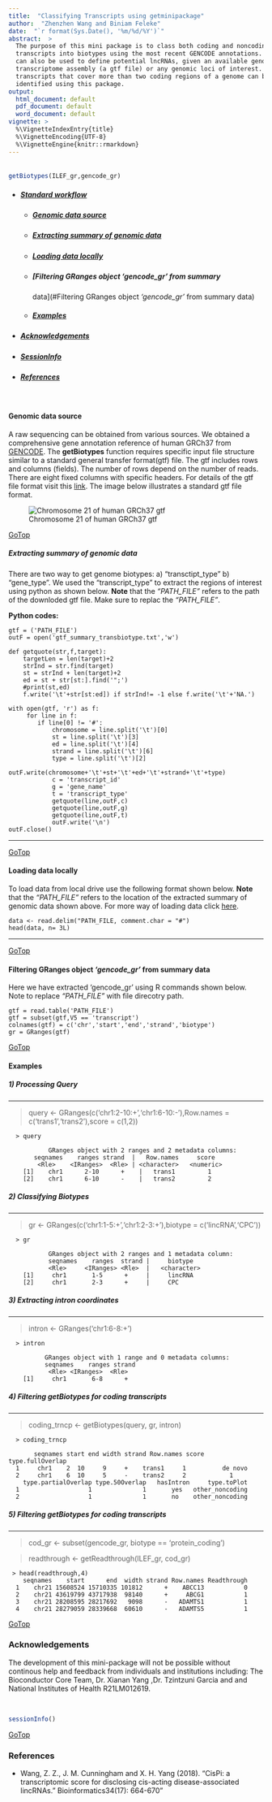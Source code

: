 ---
title:  "Classifying Transcripts using getminipackage"
author:  "Zhenzhen Wang and Biniam Feleke"
date:  "`r format(Sys.Date(), '%m/%d/%Y')`"
abstract:  >
  The purpose of this mini package is to class both coding and noncoding
  transcripts into biotypes using the most recent GENCODE annotations. This tool
  can also be used to define potential lncRNAs, given an available genome
  transcriptome assembly (a gtf file) or any genomic loci of interest. Any long
  transcripts that cover more than two coding regions of a genome can be
  identified using this package.
output:  
  html_document: default
  pdf_document: default
  word_document: default
vignette: >
  %\VignetteIndexEntry{title}
  %\VignetteEncoding{UTF-8}
  %\VignetteEngine{knitr::rmarkdown}
---
###### ###### 

```{r getBiotypes, eval=FALSE}
getBiotypes(ILEF_gr,gencode_gr)
```

  * ##### [Standard workflow](#Standard workflow)
    *  ##### [Genomic data source](#Genomic data source)
    *  ##### [Extracting summary of genomic data](#Extracting summary of genomic data)
    *  ##### [Loading data locally](#Loading data locally)
    *  ##### [Filtering GRanges object *'gencode_gr'* from summary
   data](#Filtering GRanges object *'gencode_gr'* from summary data)
    *  ##### [Examples](#Examples)
  * ##### [Acknowledgements](#Acknowledgements)
  * ##### [SessionInfo](#SessionInfo)
  * ##### [References](#References)

<a name="Genomic data source"></a>\

#### __Genomic data source__ 

  A raw sequencing can be obtained from various sources. We obtained a
  comprehensive gene annotation reference of human GRCh37 from
  [GENCODE](https://www.gencodegenes.org/human).
  The __getBiotypes__ function requires specific input file structure similar to
  a standard general transfer format(gtf) file. The gtf includes rows and
  columns (fields). The number of rows depend on the number of reads. There are
  eight fixed columns with specific headers. For details of the gtf file format
  visit this
  [link](https://useast.ensembl.org/info/website/upload/gff.html#tracklines target="_blank").
  The image below illustrates a standard gtf file format.


   ![Chromosome 21 of human GRCh37 gtf](chr21.jpg)

<a name="">[GoTop](#)</a> 
<a name="Extracting summary of genomic data"></a>\

##### __Extracting summary of genomic data__


  There are two way to get genome biotypes: a) "transctipt_type" b) "gene_type".
  We used the "transcript_type" to extract the regions of interest using python
  as shown below. __Note__ that the *"PATH_FILE"* refers to the path of the
  downloded gtf file. Make sure to replac the *"PATH_FILE"*.
  
**Python codes:**
```
gtf = ('PATH_FILE')
outF = open('gtf_summary_transbiotype.txt','w')

def getquote(str,f,target):
    targetLen = len(target)+2
    strInd = str.find(target)
    st = strInd + len(target)+2
    ed = st + str[st:].find('";')
    #print(st,ed)
    f.write('\t'+str[st:ed]) if strInd!= -1 else f.write('\t'+'NA.')

with open(gtf, 'r') as f:
     for line in f:
        if line[0] != '#':
            chromosome = line.split('\t')[0]
            st = line.split('\t')[3]
            ed = line.split('\t')[4]
            strand = line.split('\t')[6]
            type = line.split('\t')[2]
            outF.write(chromosome+'\t'+st+'\t'+ed+'\t'+strand+'\t'+type)
            c = 'transcript_id'
            g = 'gene_name'
            t = 'transcript_type'
            getquote(line,outF,c)
            getquote(line,outF,g)
            getquote(line,outF,t)
            outF.write('\n')
outF.close() 
```
***
<a name="Home">[GoTop](#)</a>
<a name="Loading data locally"></a>\ 

#### __Loading data locally__


  To load data from local drive use the following format shown below. __Note__
  that the *"PATH_FILE"* refers to the location of the extracted summary of
  genomic data shown above. For more way of loading data click
  [here](https://support.rstudio.com/hc/en-us/articles/218611977-Importing-Data-with-RStudio).
```
data <- read.delim("PATH_FILE, comment.char = "#")
head(data, n= 3L)
```
***
<a name="Home">[GoTop](#)</a>
<a name="Filtering GRanges object *'gencode_gr'* from summary data"></a>\ 

#### __Filtering GRanges object *'gencode_gr'* from summary data__

  Here we have extracted 'gencode_gr' using R commands shown below. Note to
  replace *"PATH_FILE"* with file direcotry path.

```
gtf = read.table('PATH_FILE')
gtf = subset(gtf,V5 == 'transcript')
colnames(gtf) = c('chr','start','end','strand','biotype')
gr = GRanges(gtf)
```
<a name="Home">[GoTop](#)</a> 
<a name="Examples"></a>\

#### __Examples__

##### 1) Processing Query
***
  > query <- GRanges(c('chr1:2-10:+','chr1:6-10:-'),Row.names =
  c('trans1','trans2'),score = c(1,2))

```
  > query 
  
           GRanges object with 2 ranges and 2 metadata columns:
       seqnames    ranges strand  |   Row.names     score
        <Rle>    <IRanges>  <Rle> | <character>   <numeric>
    [1]    chr1      2-10      +    |   trans1         1
    [2]    chr1      6-10      -    |   trans2         2
```

##### 2) Classifying Biotypes
***

  > gr <- GRanges(c('chr1:1-5:+','chr1:2-3:+'),biotype = c('lincRNA','CPC'))

```
  > gr
  
           GRanges object with 2 ranges and 1 metadata column:
           seqnames    ranges  strand |     biotype
           <Rle>     <IRanges> <Rle>  |   <character>
    [1]     chr1       1-5      +     |     lincRNA
    [2]     chr1       2-3      +     |     CPC
```

##### 3) Extracting intron coordinates
***

  > intron <- GRanges('chr1:6-8:+')

```
  > intron
  
          GRanges object with 1 range and 0 metadata columns:
          seqnames    ranges strand
           <Rle> <IRanges>  <Rle>
    [1]     chr1       6-8      +
```
##### 4) Filtering getBiotypes for coding transcripts
***

  > coding_trncp <- getBiotypes(query, gr, intron)

```
  > coding_trncp
  
       seqnames start end width strand Row.names score type.fullOverlap
  1     chr1    2  10     9     +    trans1     1          de novo
  2     chr1    6  10     5     -    trans2     2            1
    type.partialOverlap type.50Overlap   hasIntron     type.toPlot
  1                   1              1       yes   other_noncoding
  2                   1              1       no    other_noncoding
```
##### 5) Filtering getBiotypes for coding transcripts
***

> cod_gr <- subset(gencode_gr, biotype == 'protein_coding')

> readthrough <- getReadthrough(ILEF_gr, cod_gr)

```
 > head(readthrough,4)
    seqnames    start      end  width strand Row.names Readthrough
  1    chr21 15608524 15710335 101812      +    ABCC13           0
  2    chr21 43619799 43717938  98140      +     ABCG1           1
  3    chr21 28208595 28217692   9098      -   ADAMTS1           1
  4    chr21 28279059 28339668  60610      -   ADAMTS5           1
```

<a name="Home">[GoTop](#)</a>
<a name="Acknowledgements"></a>\

### __Acknowledgements__

  The development of this mini-package will not be possible without continous
  help and feedback from individuals and institutions including:
  The Bioconductor Core Team, Dr. Xianan Yang ,Dr. Tzintzuni Garcia and and National Institutes of Health R21LM012619.

<a name="SessionInfo"></a>\

```{r SessionInfo}
sessionInfo()
```
<a name="References"></a>
<a name="Home">[GoTop](#)</a>\

### __References__ 

  * Wang, Z. Z., J. M. Cunningham and X. H. Yang (2018). "CisPi: a transcriptomic
score for disclosing cis-acting disease-associated lincRNAs."
Bioinformatics34(17): 664-670"

